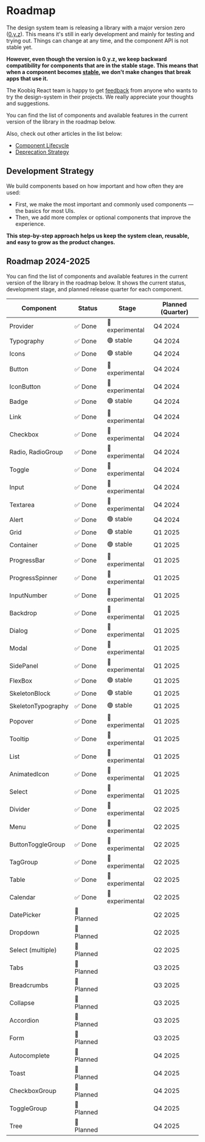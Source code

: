 
<Meta title="Roadmap" />

# Roadmap

The design system team is releasing a library with a major version zero
([0.y.z](https://semver.org/#spec-item-4)). This means it's still in early
development and mainly for testing and trying out. Things can change at any
time, and the component API is not stable yet.

**However, even though the version is 0.y.z, we keep backward compatibility
for components that are in the stable stage. This means that when a component
becomes [stable](?path=/docs/component-lifecycle--docs), we don't make changes
that break apps that use it.**

The Koobiq React team is happy to get [feedback](?path=/docs/feedback--docs)
from anyone who wants to try the design-system in their projects.
We really appreciate your thoughts and suggestions.

You can find the list of components and available features in the current
version of the library in the roadmap below.

Also, check out other articles in the list below:

- [Component Lifecycle](?path=/docs/component-lifecycle--docs)
- [Deprecation Strategy](?path=/docs/deprecation-strategy--docs)

## Development Strategy

We build components based on how important and how often they are used:

- First, we make the most important and commonly used components — the basics for most UIs.
- Then, we add more complex or optional components that improve the experience.

**This step-by-step approach helps us keep the system clean, reusable, and easy to grow as the product changes.**

## Roadmap 2024-2025

You can find the list of components and available features in the current version
of the library in the roadmap below. It shows the current status, development stage,
and planned release quarter for each component.

| Component          | Status     | Stage           | Planned (Quarter) |
| ------------------ | ---------- | --------------- | ----------------- |
| Provider           | ✅ Done    | 🔵 experimental | Q4 2024           |
| Typography         | ✅ Done    | 🟢 stable       | Q4 2024           |
| Icons              | ✅ Done    | 🟢 stable       | Q4 2024           |
| Button             | ✅ Done    | 🔵 experimental | Q4 2024           |
| IconButton         | ✅ Done    | 🔵 experimental | Q4 2024           |
| Badge              | ✅ Done    | 🟢 stable       | Q4 2024           |
| Link               | ✅ Done    | 🔵 experimental | Q4 2024           |
| Checkbox           | ✅ Done    | 🔵 experimental | Q4 2024           |
| Radio, RadioGroup  | ✅ Done    | 🔵 experimental | Q4 2024           |
| Toggle             | ✅ Done    | 🔵 experimental | Q4 2024           |
| Input              | ✅ Done    | 🔵 experimental | Q4 2024           |
| Textarea           | ✅ Done    | 🔵 experimental | Q4 2024           |
| Alert              | ✅ Done    | 🟢 stable       | Q4 2024           |
| Grid               | ✅ Done    | 🟢 stable       | Q1 2025           |
| Container          | ✅ Done    | 🟢 stable       | Q1 2025           |
| ProgressBar        | ✅ Done    | 🔵 experimental | Q1 2025           |
| ProgressSpinner    | ✅ Done    | 🔵 experimental | Q1 2025           |
| InputNumber        | ✅ Done    | 🔵 experimental | Q1 2025           |
| Backdrop           | ✅ Done    | 🔵 experimental | Q1 2025           |
| Dialog             | ✅ Done    | 🔵 experimental | Q1 2025           |
| Modal              | ✅ Done    | 🔵 experimental | Q1 2025           |
| SidePanel          | ✅ Done    | 🔵 experimental | Q1 2025           |
| FlexBox            | ✅ Done    | 🟢 stable       | Q1 2025           |
| SkeletonBlock      | ✅ Done    | 🟢 stable       | Q1 2025           |
| SkeletonTypography | ✅ Done    | 🟢 stable       | Q1 2025           |
| Popover            | ✅ Done    | 🔵 experimental | Q1 2025           |
| Tooltip            | ✅ Done    | 🔵 experimental | Q1 2025           |
| List               | ✅ Done    | 🔵 experimental | Q1 2025           |
| AnimatedIcon       | ✅ Done    | 🔵 experimental | Q1 2025           |
| Select             | ✅ Done    | 🔵 experimental | Q1 2025           |
| Divider            | ✅ Done    | 🔵 experimental | Q2 2025           |
| Menu               | ✅ Done    | 🔵 experimental | Q2 2025           |
| ButtonToggleGroup  | ✅ Done    | 🔵 experimental | Q2 2025           |
| TagGroup           | ✅ Done    | 🔵 experimental | Q2 2025           |
| Table              | ✅ Done    | 🔵 experimental | Q2 2025           |
| Calendar           | ✅ Done    | 🔵 experimental | Q2 2025           |
| DatePicker         | 🚧 Planned |                 | Q2 2025           |
| Dropdown           | 🚧 Planned |                 | Q2 2025           |
| Select (multiple)  | 🚧 Planned |                 | Q2 2025           |
| Tabs               | 🚧 Planned |                 | Q3 2025           |
| Breadcrumbs        | 🚧 Planned |                 | Q3 2025           |
| Collapse           | 🚧 Planned |                 | Q3 2025           |
| Accordion          | 🚧 Planned |                 | Q3 2025           |
| Form               | 🚧 Planned |                 | Q3 2025           |
| Autocomplete       | 🚧 Planned |                 | Q4 2025           |
| Toast              | 🚧 Planned |                 | Q4 2025           |
| CheckboxGroup      | 🚧 Planned |                 | Q4 2025           |
| ToggleGroup        | 🚧 Planned |                 | Q4 2025           |
| Tree               | 🚧 Planned |                 | Q4 2025           |

